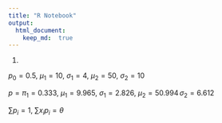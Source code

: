```yaml
---
title: "R Notebook"
output: 
  html_document:
    keep_md:  true
---
```



1.

$p_0=0.5,\   \mu_1 = 10,\ \sigma_1=4,\ \mu_2=50,\ \sigma_2=10$


$p=\pi_1=0.333,\ \mu_1=9.965,\ \sigma_1=2.826,\ \mu_2 = 50.994\, \sigma_2=6.612$

$\sum p_i =1,\ \sum x_ip_i = \theta$